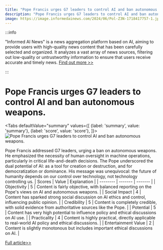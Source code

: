 ```yaml
---
title: "Pope Francis urges G7 leaders to control AI and ban autonomous weapons."
description: "Pope Francis urges G7 leaders to control AI and ban autonomous weapons."
image: https://image.informedainews.com/2024/06/Pol-Z3N-1718417757-1.jpg
---
```



:::info

"Informed AI News" is a news aggregation platform based on AI, aiming to provide users with high-quality news content that has been carefully selected and organized. It analyzes a vast array of news sources, filtering out low-quality or untrustworthy information to ensure that users receive accurate and timely news.  [Find out more >>](/)

:::

# Pope Francis urges G7 leaders to control AI and ban autonomous weapons.


<Tabs
	defaultValue="summary"
	values={[
	{label: 'summary', value: 'summary'},
	{label: 'score', value: 'score'},
]}>
<TabItem value="summary">
<img
  src="https://image.informedainews.com/2024/06/Pol-Z3N-1718417757-1.jpg"
  alt="Pope Francis urges G7 leaders to control AI and ban autonomous weapons."
/>



Pope Francis addressed G7 leaders, urging a ban on autonomous weapons. He emphasized the necessity of human oversight in machine operations, particularly in critical life-and-death decisions. The Pope underscored the dual potential of AI: as a tool for creation or destruction, and for democratization or dominance. His message was unequivocal: the future of humanity depends on our control over technology, not technology controlling us.
</TabItem>
<TabItem value="score">
	| Scores     | Value   | Explanation |
	| -------- | ------- | ------- |
	| Objectivity  | 5    | Content is fairly objective, with balanced reporting on the Pope's views on AI and autonomous weapons.    |
	| Social Impact | 4     | Content has sparked strong social discussion on AI ethics and control, influencing public opinion.    |
	| Credibility    | 5    | Content is completely credible, with solid evidence from authoritative sources like the Pope.    |
	| Potential    | 5    | Content has very high potential to influence policy and ethical discussions on AI use.    |
	| Practicality    | 4    | Content is highly practical, directly applicable to real-world AI policy and ethical discussions.    |
	| Entertainment Value    | 2    | Content is slightly monotonous but includes important ethical discussions on AI.    |
</TabItem>
</Tabs>

[Full article>>](https://www.theguardian.com/world/article/2024/jun/14/pope-tells-g7-leaders-ai-can-be-a-both-terrifying-and-fascinating-tool)
